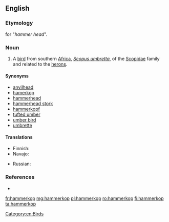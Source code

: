 ==English==

===Etymology===
{{etyl|af|en}} for "''hammer head''".

===Noun===
{{en-noun}}

# A [[bird]] from southern [[Africa]], ''[[Scopus umbretta]]'', of the [[Scopidae]] family and related to the [[heron]]s.

====Synonyms====
* [[anvilhead]]
* [[hamerkop]]
* [[hammerhead]]
* [[hammerhead stork]]
* [[hammerkopf]]
* [[tufted umber]]
* [[umber bird]]
* [[umbrette]]

====Translations====
{{trans-top|''Scopus umbretta''}}
* Finnish: {{t|fi|varjohaikara}}
* Navajo: {{t|nv|tsiikʼánii}}
{{trans-mid}}
* Russian: {{t|ru|молотогла́в|sc=Cyrl}}
{{trans-bottom}}

===References===
* {{R:Webster 1913}}

[[Category:en:Birds]]

[[fr:hammerkop]]
[[mg:hammerkop]]
[[pl:hammerkop]]
[[ro:hammerkop]]
[[fi:hammerkop]]
[[ta:hammerkop]]
